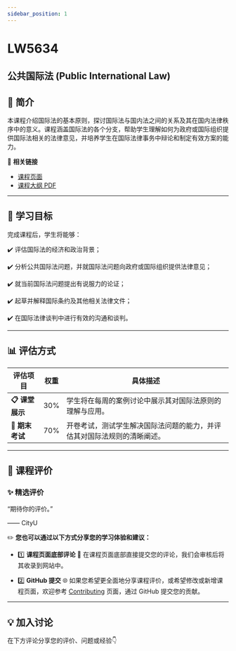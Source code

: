 ```yaml
---
sidebar_position: 1
---
```


# LW5634
## 公共国际法 (Public International Law)

## **📘 简介**
本课程介绍国际法的基本原则，探讨国际法与国内法之间的关系及其在国内法律秩序中的意义。课程涵盖国际法的各个分支，帮助学生理解如何为政府或国际组织提供国际法相关的法律意见，并培养学生在国际法律事务中辩论和制定有效方案的能力。

🔗 **相关链接**
- [课程页面](https://www.cityu.edu.hk/catalogue/pg/202425/course/LW5634.htm)
- [课程大纲 PDF](https://www.cityu.edu.hk/catalogue/pg/202425/course/LW5634.pdf)

---

## **🎯 学习目标**

完成课程后，学生将能够：

✔️ 评估国际法的经济和政治背景；

✔️ 分析公共国际法问题，并就国际法问题向政府或国际组织提供法律意见；

✔️ 就当前国际法问题提出有说服力的论证；

✔️ 起草并解释国际条约及其他相关法律文件；

✔️ 在国际法律谈判中进行有效的沟通和谈判。

---

## **📊 评估方式**

| **评估项目**         | **权重** | **具体描述**                                                                                       |
|---------------------|---------|---------------------------------------------------------------------------------------------------|
| **📋 课堂展示**       | 30%     | 学生将在每周的案例讨论中展示其对国际法原则的理解与应用。                                            |
| **📂 期末考试**       | 70%     | 开卷考试，测试学生解决国际法问题的能力，并评估其对国际法规则的清晰阐述。                               |

---

## **💬 课程评价**

### ✨ **精选评价**
<div className={commentStyles.commentBox}>
    <p className={commentStyles.commentText}>
        “期待你的评价。”
    </p>
    <p className={commentStyles.commentAuthor}>—— CityU</p>
</div>

✏️ **您也可以通过以下方式分享您的学习体验和建议：**

- 1️⃣ **课程页面底部评论**
💬 在课程页面底部直接提交您的评论，我们会审核后将其收录到网站中。

- 2️⃣ **GitHub 提交**
🌐 如果您希望更全面地分享课程评价，或希望修改或新增课程页面，欢迎参考 [Contributing](/contributing) 页面，通过 GitHub 提交您的贡献。

---

## **💡 加入讨论**

在下方评论分享您的评价、问题或经验👇
<Utterances />
